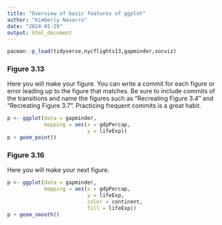 ```yaml
---
title: "Overview of basic features of ggplot"
author: "Kimberly Navarro"
date: "2024-01-29"
output: html_document
---
```


```r
pacman::p_load(tidyverse,nycflights13,gapminder,socviz)
```

### Figure 3.13

Here you will make your figure. You can write a commit for each figure or error leading up to the figure that matches. Be sure to include commits of the transitions and name the figures such as "Recreating Figure 3.4" and "Recreating Figure 3.7". Practicing frequent commits is a great habit.

```r

p <- ggplot(data = gapminder,
            mapping = aes(x = gdpPercap,
                          y = lifeExp))
p + geom_point() 

```

### Figure 3.16
 
Here you will make your next figure.

```r
p <- ggplot(data = gapminder,
            mapping = aes(x = gdpPercap,
                          y = lifeExp,
                          color = continent,
                          fill = lifeExp))
p + geom_smooth()
```

